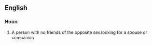 {{also|lonelyheart}}
==English==

===Noun===
{{en-noun|head=[[lonely]]-[[heart]]}}

# {{lb|en|informal}} A person with no friends of the opposite sex looking for a spouse or companion